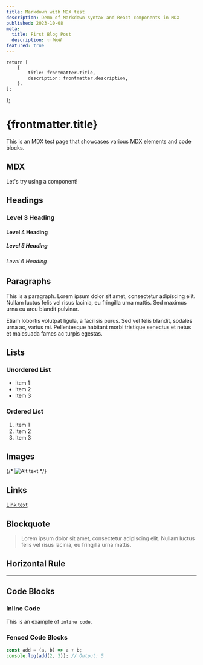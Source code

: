 ```yaml
---
title: Markdown with MDX test
description: Demo of Markdown syntax and React components in MDX
published: 2023-10-08
meta:
  title: First Blog Post
  description: ✨ WoW
featured: true
---
```


	return [
		{
			title: frontmatter.title,
			description: frontmatter.description,
		},
	];
};

# {frontmatter.title}

This is an MDX test page that showcases various MDX elements and code blocks.

## MDX

Let's try using a component!


<Counter />

## Headings

### Level 3 Heading

#### Level 4 Heading

##### Level 5 Heading

###### Level 6 Heading

## Paragraphs

This is a paragraph. Lorem ipsum dolor sit amet, consectetur adipiscing elit.
Nullam luctus felis vel risus lacinia, eu fringilla urna mattis. Sed maximus
urna eu arcu blandit pulvinar.

Etiam lobortis volutpat ligula, a facilisis purus. Sed vel felis blandit,
sodales urna ac, varius mi. Pellentesque habitant morbi tristique senectus et
netus et malesuada fames ac turpis egestas.

## Lists

### Unordered List

- Item 1
- Item 2
- Item 3

### Ordered List

1. Item 1
2. Item 2
3. Item 3

## Images

{/* ![Alt text](/hero.png 'Optional title') */}

## Links

[Link text](https://example.com)

## Blockquote

> Lorem ipsum dolor sit amet, consectetur adipiscing elit. Nullam luctus felis
> vel risus lacinia, eu fringilla urna mattis.

## Horizontal Rule

---

## Code Blocks

### Inline Code

This is an example of `inline code`.

### Fenced Code Blocks

```typescript
const add = (a, b) => a + b;
console.log(add(2, 3)); // Output: 5
```

